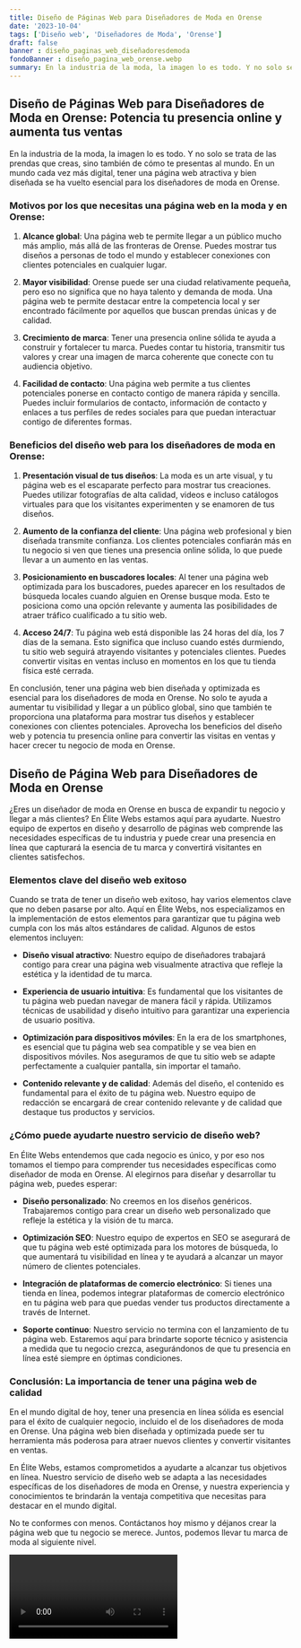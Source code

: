 ```yaml
---
title: Diseño de Páginas Web para Diseñadores de Moda en Orense
date: '2023-10-04'
tags: ['Diseño web', 'Diseñadores de Moda', 'Orense']
draft: false
banner : diseño_paginas_web_diseñadoresdemoda
fondoBanner : diseño_pagina_web_orense.webp
summary: En la industria de la moda, la imagen lo es todo. Y no solo se trata de las prendas que creas, sino también de cómo te presentas al mundo. En un mundo cada vez más digital, tener una página web atractiva y bien diseñada se ha vuelto esencial para los diseñadores de moda en Orense.
---
```


## Diseño de Páginas Web para Diseñadores de Moda en Orense: Potencia tu presencia online y aumenta tus ventas

En la industria de la moda, la imagen lo es todo. Y no solo se trata de las prendas que creas, sino también de cómo te presentas al mundo. En un mundo cada vez más digital, tener una página web atractiva y bien diseñada se ha vuelto esencial para los diseñadores de moda en Orense.

### Motivos por los que necesitas una página web en la moda y en Orense:

1. **Alcance global**: Una página web te permite llegar a un público mucho más amplio, más allá de las fronteras de Orense. Puedes mostrar tus diseños a personas de todo el mundo y establecer conexiones con clientes potenciales en cualquier lugar.

2. **Mayor visibilidad**: Orense puede ser una ciudad relativamente pequeña, pero eso no significa que no haya talento y demanda de moda. Una página web te permite destacar entre la competencia local y ser encontrado fácilmente por aquellos que buscan prendas únicas y de calidad.

3. **Crecimiento de marca**: Tener una presencia online sólida te ayuda a construir y fortalecer tu marca. Puedes contar tu historia, transmitir tus valores y crear una imagen de marca coherente que conecte con tu audiencia objetivo.

4. **Facilidad de contacto**: Una página web permite a tus clientes potenciales ponerse en contacto contigo de manera rápida y sencilla. Puedes incluir formularios de contacto, información de contacto y enlaces a tus perfiles de redes sociales para que puedan interactuar contigo de diferentes formas.

### Beneficios del diseño web para los diseñadores de moda en Orense:

1. **Presentación visual de tus diseños**: La moda es un arte visual, y tu página web es el escaparate perfecto para mostrar tus creaciones. Puedes utilizar fotografías de alta calidad, videos e incluso catálogos virtuales para que los visitantes experimenten y se enamoren de tus diseños.

2. **Aumento de la confianza del cliente**: Una página web profesional y bien diseñada transmite confianza. Los clientes potenciales confiarán más en tu negocio si ven que tienes una presencia online sólida, lo que puede llevar a un aumento en las ventas.

3. **Posicionamiento en buscadores locales**: Al tener una página web optimizada para los buscadores, puedes aparecer en los resultados de búsqueda locales cuando alguien en Orense busque moda. Esto te posiciona como una opción relevante y aumenta las posibilidades de atraer tráfico cualificado a tu sitio web.

4. **Acceso 24/7**: Tu página web está disponible las 24 horas del día, los 7 días de la semana. Esto significa que incluso cuando estés durmiendo, tu sitio web seguirá atrayendo visitantes y potenciales clientes. Puedes convertir visitas en ventas incluso en momentos en los que tu tienda física esté cerrada.

En conclusión, tener una página web bien diseñada y optimizada es esencial para los diseñadores de moda en Orense. No solo te ayuda a aumentar tu visibilidad y llegar a un público global, sino que también te proporciona una plataforma para mostrar tus diseños y establecer conexiones con clientes potenciales. Aprovecha los beneficios del diseño web y potencia tu presencia online para convertir las visitas en ventas y hacer crecer tu negocio de moda en Orense.

<GifSeo />

<Cta />

## Diseño de Página Web para Diseñadores de Moda en Orense

¿Eres un diseñador de moda en Orense en busca de expandir tu negocio y llegar a más clientes? En Élite Webs estamos aquí para ayudarte. Nuestro equipo de expertos en diseño y desarrollo de páginas web comprende las necesidades específicas de tu industria y puede crear una presencia en línea que capturará la esencia de tu marca y convertirá visitantes en clientes satisfechos.

### Elementos clave del diseño web exitoso

Cuando se trata de tener un diseño web exitoso, hay varios elementos clave que no deben pasarse por alto. Aquí en Élite Webs, nos especializamos en la implementación de estos elementos para garantizar que tu página web cumpla con los más altos estándares de calidad. Algunos de estos elementos incluyen:

- **Diseño visual atractivo**: Nuestro equipo de diseñadores trabajará contigo para crear una página web visualmente atractiva que refleje la estética y la identidad de tu marca.

- **Experiencia de usuario intuitiva**: Es fundamental que los visitantes de tu página web puedan navegar de manera fácil y rápida. Utilizamos técnicas de usabilidad y diseño intuitivo para garantizar una experiencia de usuario positiva.

- **Optimización para dispositivos móviles**: En la era de los smartphones, es esencial que tu página web sea compatible y se vea bien en dispositivos móviles. Nos aseguramos de que tu sitio web se adapte perfectamente a cualquier pantalla, sin importar el tamaño.

- **Contenido relevante y de calidad**: Además del diseño, el contenido es fundamental para el éxito de tu página web. Nuestro equipo de redacción se encargará de crear contenido relevante y de calidad que destaque tus productos y servicios.

### ¿Cómo puede ayudarte nuestro servicio de diseño web?

En Élite Webs entendemos que cada negocio es único, y por eso nos tomamos el tiempo para comprender tus necesidades específicas como diseñador de moda en Orense. Al elegirnos para diseñar y desarrollar tu página web, puedes esperar:

- **Diseño personalizado**: No creemos en los diseños genéricos. Trabajaremos contigo para crear un diseño web personalizado que refleje la estética y la visión de tu marca.

- **Optimización SEO**: Nuestro equipo de expertos en SEO se asegurará de que tu página web esté optimizada para los motores de búsqueda, lo que aumentará tu visibilidad en línea y te ayudará a alcanzar un mayor número de clientes potenciales.

- **Integración de plataformas de comercio electrónico**: Si tienes una tienda en línea, podemos integrar plataformas de comercio electrónico en tu página web para que puedas vender tus productos directamente a través de Internet.

- **Soporte continuo**: Nuestro servicio no termina con el lanzamiento de tu página web. Estaremos aquí para brindarte soporte técnico y asistencia a medida que tu negocio crezca, asegurándonos de que tu presencia en línea esté siempre en óptimas condiciones.

### Conclusión: La importancia de tener una página web de calidad

En el mundo digital de hoy, tener una presencia en línea sólida es esencial para el éxito de cualquier negocio, incluido el de los diseñadores de moda en Orense. Una página web bien diseñada y optimizada puede ser tu herramienta más poderosa para atraer nuevos clientes y convertir visitantes en ventas.

En Élite Webs, estamos comprometidos a ayudarte a alcanzar tus objetivos en línea. Nuestro servicio de diseño web se adapta a las necesidades específicas de los diseñadores de moda en Orense, y nuestra experiencia y conocimientos te brindarán la ventaja competitiva que necesitas para destacar en el mundo digital.

No te conformes con menos. Contáctanos hoy mismo y déjanos crear la página web que tu negocio se merece. Juntos, podemos llevar tu marca de moda al siguiente nivel.

<Video />

<CtaBot job='Diseñadores de Moda' city='Orense'/>

<Gmaps query='Orense+españa+maps' />